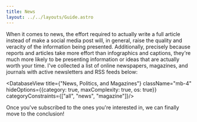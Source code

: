 ```yaml
---
title: News
layout: ../../layouts/Guide.astro
---
```


When it comes to news, the effort required to actually write a full article instead of make a social media post will, in general, raise the quality and veracity of the information being presented. Additionally, precisely because reports and articles take more effort than infographics and captions, they're much more likely to be presenting information or ideas that are actually worth your time. I've collected a list of online newspapers, magazines, and journals with active newsletters and RSS feeds below: 

<DatabaseView title={"News, Politics, and Magazines"} className="mb-4" hideOptions={{category: true, maxComplexity: true, os: true}} categoryConstraints={["all", "news", "magazine"]}/>

Once you've subscribed to the ones you're interested in, we can finally move to the conclusion!

<GuidePrevNext />